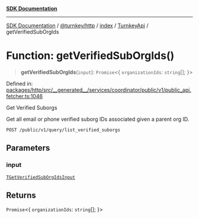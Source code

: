 [**SDK Documentation**](../../../../../../README.mdx)

***

[SDK Documentation](../../../../../../packages.mdx) / [@turnkey/http](../../../../README.mdx) / [index](../../../README.mdx) / [TurnkeyApi](../README.mdx) / getVerifiedSubOrgIds

# Function: getVerifiedSubOrgIds()

> **getVerifiedSubOrgIds**(`input`): `Promise`\<\{ `organizationIds`: `string`[]; \}\>

Defined in: [packages/http/src/\_\_generated\_\_/services/coordinator/public/v1/public\_api.fetcher.ts:1046](https://github.com/tkhq/sdk/blob/3a88af7d1d927c6022706911d6af0f92f1440e00/packages/http/src/__generated__/services/coordinator/public/v1/public_api.fetcher.ts#L1046)

Get Verified Suborgs

Get all email or phone verified suborg IDs associated given a parent org ID.

`POST /public/v1/query/list_verified_suborgs`

## Parameters

### input

[`TGetVerifiedSubOrgIdsInput`](../type-aliases/TGetVerifiedSubOrgIdsInput.mdx)

## Returns

`Promise`\<\{ `organizationIds`: `string`[]; \}\>
